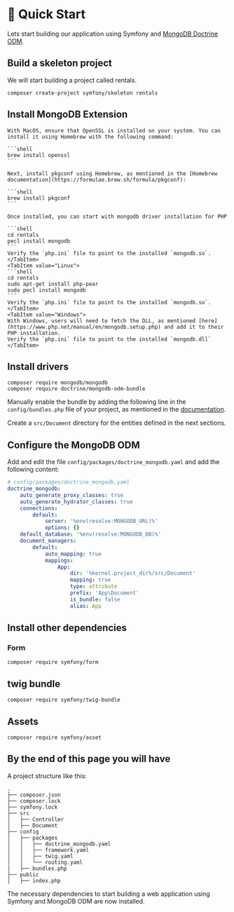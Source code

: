 
# 🏁 Quick Start 

Lets start building our application using Symfony and [MongoDB Doctrine ODM](https://www.doctrine-project.org/projects/mongodb-odm.html).

## Build a skeleton project

We will start building a project called rentals.

```shell
composer create-project symfony/skeleton rentals
```

## Install MongoDB Extension


<Tabs>
    <TabItem value="Mac">

    With MacOS, ensure that OpenSSL is installed on your system. You can install it using Homebrew with the following command:

    ```shell
    brew install openssl
    ```

    Next, install pkgconf using Homebrew, as mentioned in the [Homebrew documentation](https://formulae.brew.sh/formula/pkgconf):    
    
    ```shell
    brew install pkgconf
    ```

    Once installed, you can start with mongodb driver installation for PHP

    ```shell
    cd rentals
    pecl install mongodb
    ``` 
    Verify the `php.ini` file to point to the installed `mongodb.so`.
    </TabItem>
    <TabItem value="Linux">
    ```shell
    cd rentals
    sudo apt-get install php-pear
    sudo pecl install mongodb
    ```
    Verify the `php.ini` file to point to the installed `mongodb.so`.
    </TabItem>
    <TabItem value="Windows">
    With Windows, users will need to fetch the DLL, as mentioned [here](https://www.php.net/manual/en/mongodb.setup.php) and add it to their PHP installation.
    Verify the `php.ini` file to point to the installed `mongodb.dll`
    </TabItem>
</Tabs>
   





## Install drivers

```shell
composer require mongodb/mongodb
composer require doctrine/mongodb-odm-bundle
```


Manually enable the bundle by adding the following line in the `config/bundles.php` file of your project, as mentioned in the [documentation](https://www.doctrine-project.org/projects/doctrine-mongodb-bundle/en/5.0/installation.html).

Create a `src/Document` directory for the entities defined in the next sections.

## Configure the MongoDB ODM

Add and edit the file `config/packages/doctrine_mongodb.yaml` and add the following content:

```yaml
# config/packages/doctrine_mongodb.yaml
doctrine_mongodb:
    auto_generate_proxy_classes: true
    auto_generate_hydrator_classes: true
    connections:
        default:
            server: '%env(resolve:MONGODB_URL)%'
            options: {}
    default_database: '%env(resolve:MONGODB_DB)%'
    document_managers:
        default:
            auto_mapping: true
            mappings:
                App:
                    dir: '%kernel.project_dir%/src/Document'
                    mapping: true
                    type: attribute
                    prefix: 'App\Document'
                    is_bundle: false
                    alias: App


```


## Install other dependencies 

### Form

```shell
composer require symfony/form
```
## twig bundle
```shell
composer require symfony/twig-bundle
```

## Assets
```shell
composer require symfony/asset
```


## By the end of this page you will have

A project structure like this:
```
.
├── composer.json
├── composer.lock
├── symfony.lock
├── src
│   ├── Controller
│   ├── Document
├── config
│   ├── packages
│   │   ├── doctrine_mongodb.yaml
│   │   ├── framework.yaml
│   │   ├── twig.yaml
│   │   └── routing.yaml
|   ├── bundles.php
├── public
│   ├── index.php
```
The necessary dependencies to start building a web application using Symfony and MongoDB ODM are now installed.
